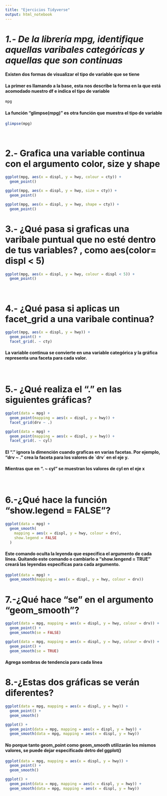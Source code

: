 ```yaml
---
title: "Ejercicios Tidyverse"
output: html_notebook
---
```

# *1.- De la librería mpg, identifique  aquellas varibales categóricas y  aquellas que son continuas*

#### Existen dos formas de visualizar el tipo de variable que se tiene

#### La primer es llamando a la base, esta nos describe la forma en la que está acomodado nuestro df e indica el tipo de variable
```r
mpg
```
#### La función "glimpse(mpg)" es otra función que muestra el tipo de variable
```r
glimpse(mpg)
```
<br>

# 2.- Grafica una variable continua con el argumento color, size y shape
```r
ggplot(mpg, aes(x = displ, y = hwy, colour = cty)) +
  geom_point()
```
```r
ggplot(mpg, aes(x = displ, y = hwy, size = cty)) +
  geom_point()
```

```r
ggplot(mpg, aes(x = displ, y = hwy, shape = cty)) +
  geom_point()
```
# 3.- ¿Qué pasa si graficas una varibale puntual que no esté dentro de tus variables? , como aes(color= displ < 5)
```r
ggplot(mpg, aes(x = displ, y = hwy, colour = displ < 5)) +
  geom_point()
```
<br>

# 4.- ¿Qué pasa si aplicas un facet_grid a una varibale continua?
```r
ggplot(mpg, aes(x = displ, y = hwy)) +
  geom_point() +
  facet_grid(. ~ cty)
```
#### La variable continua se convierte en una variable categórica y la gráfica representa una faceta para cada valor.

<br>

# 5.- ¿Qué realiza el "." en las siguientes gráficas?
```r
ggplot(data = mpg) +
  geom_point(mapping = aes(x = displ, y = hwy)) +
  facet_grid(drv ~ .)
```
```r
ggplot(data = mpg) +
  geom_point(mapping = aes(x = displ, y = hwy)) +
  facet_grid(. ~ cyl)
```
#### El "." ignora la dimención cuando graficas en varias facetas. Por ejemplo, "drv ~ ." crea la faceta para los valores de ´drv´ en el eje y.

#### Mientras que en ". ~ cyl" se muestran los valores de cyl en el eje x

<br>

# 6.-¿Qué hace la función "show.legend = FALSE"?
```r
ggplot(data = mpg) +
  geom_smooth(
    mapping = aes(x = displ, y = hwy, colour = drv),
    show.legend = FALSE
  )
```
#### Este comando oculta la leyenda que especifica el argumento de cada línea. Quitando este comando o cambiarlo a "show.lengend = TRUE" creará las leyendas específicas para cada argumento.
```r
ggplot(data = mpg) +
  geom_smooth(mapping = aes(x = displ, y = hwy, colour = drv))
```
# 7.-¿Qué hace "se" en el argumento "geom_smooth"?
```r
ggplot(data = mpg, mapping = aes(x = displ, y = hwy, colour = drv)) +
  geom_point() +
  geom_smooth(se = FALSE)
```

```r
ggplot(data = mpg, mapping = aes(x = displ, y = hwy, colour = drv)) +
  geom_point() +
  geom_smooth(se = TRUE)
```

#### Agrega sombras de tendencia para cada línea


# 8.-¿Estas dos gráficas se verán diferentes?
```r
ggplot(data = mpg, mapping = aes(x = displ, y = hwy)) +
  geom_point() +
  geom_smooth()

ggplot() +
  geom_point(data = mpg, mapping = aes(x = displ, y = hwy)) +
  geom_smooth(data = mpg, mapping = aes(x = displ, y = hwy))
```
#### No porque tanto geom_point como geom_smooth utilizarán los mismos valores, se puede dejar especificado detro del ggplot()
```r
ggplot(data = mpg, mapping = aes(x = displ, y = hwy)) +
  geom_point() +
  geom_smooth()
```

```r
ggplot() +
  geom_point(data = mpg, mapping = aes(x = displ, y = hwy)) +
  geom_smooth(data = mpg, mapping = aes(x = displ, y = hwy))
```
